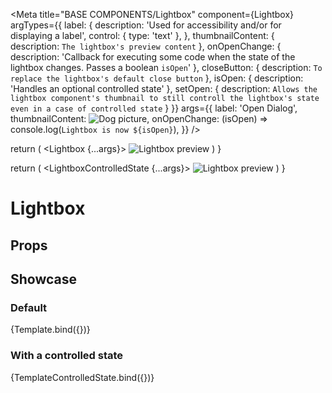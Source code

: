 
<Meta
  title="BASE COMPONENTS/Lightbox"
  component={Lightbox}
  argTypes={{
    label: {
      description: 'Used for accessibility and/or for displaying a label',
      control: {
        type: 'text'
      },
    },
    thumbnailContent: {
      description: `The lightbox's preview content`
    },
    onOpenChange: {
      description: 'Callback for executing some code when the state of the lightbox changes. Passes a boolean `isOpen`'
    },
    closeButton: {
      description: `To replace the lightbox's default close button`
    },
    isOpen: {
      description: 'Handles an optional controlled state'
    },
    setOpen: {
      description: `Allows the lightbox component's thumbnail to still controll the lightbox's state even in a case of controlled state`
    }
  }}
  args={{
    label: 'Open Dialog',
    thumbnailContent: <Image src={image} width={570} height={762} alt="Dog picture" />,
    onOpenChange: (isOpen) => console.log(`Lightbox is now ${isOpen}`),
  }}
/>

  return (
    <Lightbox {...args}>
      <Image src={image} width={570} height={762} alt="Lightbox preview" />
    </Lightbox>
  )
}

  return (
    <LightboxControlledState {...args}>
      <Image src={image} width={570} height={762} alt="Lightbox preview" />
    </LightboxControlledState>
  )
}

# Lightbox

## Props
<ArgTypes />

## Showcase

### Default
<Canvas>
  <Story name="Default">{Template.bind({})}</Story>
</Canvas>

### With a controlled state
<Canvas>
  <Story name="ControlledState">{TemplateControlledState.bind({})}</Story>
</Canvas>
